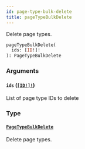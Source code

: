 ```yaml
---
id: page-type-bulk-delete
title: pageTypeBulkDelete
---
```


Delete page types.

```graphql
pageTypeBulkDelete(
  ids: [ID!]!
): PageTypeBulkDelete

```

### Arguments

#### `ids` ([`[ID!]!`](/developer/api-reference/scalars/id.mdx))

List of page type IDs to delete

### Type

#### [`PageTypeBulkDelete`](/developer/api-reference/objects/page-type-bulk-delete.mdx)

Delete page types.
